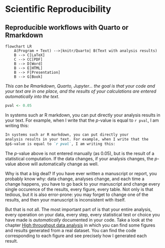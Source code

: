 # Scientific Reproducibility





## Reproducible workflows with Quarto or Rmarkdown

```mermaid
flowchart LR
    A(Program + Text) -->|knitr/Quarto| B(Text with analysis results)
    B --> C[LaTeX]
    C --> CC[PDF]
    B --> D[Word]
    B --> E[HTML]
    B --> F[Presentation]
    B --> G[Book]
```

*This can be Rmarkdown, Quarto, Jupyter... the goal is that your code and
your text are in one place, and the results of your calculations are
entered automatically into the text.*


```r
pval <- 0.05
```

In systems such ar R markdown, you can put directly your
analysis results in your text. For example, when I write that the
$p$-value is equal to `r pval`, I am writing this:

```markdown
In systems such ar R markdown, you can put directly your
analysis results in your text. For example, when I write that the
$p$-value is equal to `​r pval`, I am writing this:
```

The $p$-value above is not entered manually (as 0.05), but is the result of
a statistical computation. If the data changes, if your analysis changes,
the $p$-value above will automatically change as well.

Why is that a big deal? If you have ever written a manuscript or report,
you probably know why: data change, analyses change, and each time a change
happens, you have to go back to your manuscript and change every single
occurence of the results, every figure, every table. Not only is that
tedious, but it is also error-prone: you may forget to change one of the
results, and then your manuscript is inconsistent with itself.

But that is not all. The most important part of is that your entire
analysis, every operation on your data, every step, every statistical test
or choice you have made is *automatically* documented in your code. Take a
look at the chapter [High throughput data analysis](htdata.html) in which
you can find some figures and results generated from a real dataset. You
can find the code corresponding to each figure and see precisely how I
generated each result.

